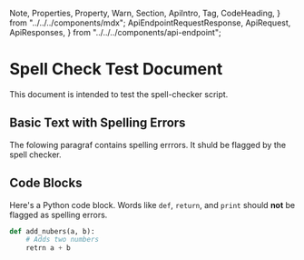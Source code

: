   Note,
  Properties,
  Property,
  Warn,
  Section,
  ApiIntro,
  Tag,
  CodeHeading,
} from "../../../components/mdx";
  ApiEndpointRequestResponse,
  ApiRequest,
  ApiResponses,
} from "../../../components/api-endpoint";

# Spell Check Test Document

This document is intended to test the spell-checker script.

## Basic Text with Spelling Errors

The folowing paragraf contains spelling errrors. It shuld be flagged by the spell checker.

## Code Blocks

Here's a Python code block. Words like `def`, `return`, and `print` should **not** be flagged as spelling errors.

```python
def add_nubers(a, b):
    # Adds two numbers
    retrn a + b
```
